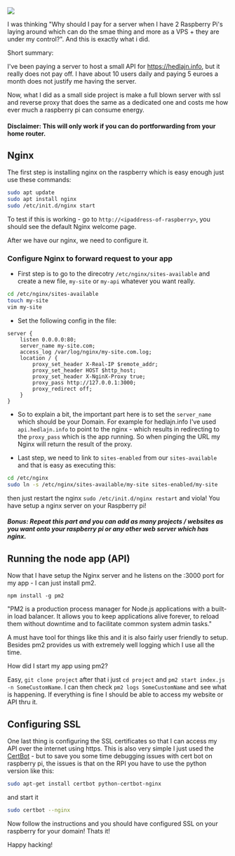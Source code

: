 

<div>
    <img src={rpi} />
</div>

I was thinking "Why should I pay for a server when I have 2 Raspberry Pi's laying around which can do the smae thing and more as a VPS + they are under my control?". 
And this is exactly what i did. 

Short summary: 

I've been paying a server to host a small API for https://hedlajn.info, but it really does not pay off. I have about 10 users daily and paying 5 euroes a month does not justify me having the server. 

Now, what I did as a small side project is make a full blown server with ssl and reverse proxy that does the same as a dedicated one and costs me how ever much a raspberry pi can consume energy. 

#### Disclaimer: This will only work if you can do portforwarding from your home router.

## Nginx

The first step is installing nginx on the raspberry which is easy enough just use these commands:

```bash
sudo apt update
sudo apt install nginx
sudo /etc/init.d/nginx start
```

To test if this is working - go to `http://<ipaddress-of-raspberry>`, you should see the default Nginx welcome page. 

After we have our nginx, we need to configure it.

### Configure Nginx to forward request to your app

- First step is to go to the direcotry `/etc/nginx/sites-available` and create a new file, `my-site` or `my-api` whatever you want really.

```bash
cd /etc/nginx/sites-available
touch my-site
vim my-site
```

- Set the following config in the file: 

```nginx
server {
    listen 0.0.0.0:80;
    server_name my-site.com;
    access_log /var/log/nginx/my-site.com.log;
    location / {
        proxy_set_header X-Real-IP $remote_addr;
        proxy_set_header HOST $http_host;
        proxy_set_header X-NginX-Proxy true;
        proxy_pass http://127.0.0.1:3000;
        proxy_redirect off;
    }
}
```
- So to explain a bit, the important part here is to set the `server_name` which should be your Domain. For example for hedlajn.info I've used `api.hedlajn.info` to point to the nginx - which results in redirecting to the `proxy_pass` which is the app running. So when pinging the URL my Nginx will return the result of the proxy. 


- Last step, we need to link to `sites-enabled` from our `sites-available` and that is easy as executing this: 

```bash
cd /etc/nginx
sudo ln -s /etc/nginx/sites-available/my-site sites-enabled/my-site
```

then just restart the nginx `sudo /etc/init.d/nginx restart` and viola! You have setup a nginx server on your Raspberry pi! 

##### Bonus: Repeat this part and you can add as many projects / websites as you want onto your raspberry pi or any other web server which has nginx. 

## Running the node app (API)

Now that I have setup the Nginx server and he listens on the :3000 port for my app - I can just install pm2. 

```npm 
npm install -g pm2
```

"PM2 is a production process manager for Node.js applications with a built-in load balancer. It allows you to keep applications alive forever, to reload them without downtime and to facilitate common system admin tasks."

A must have tool for things like this and it is also fairly user friendly to setup. Besides pm2 provides us with extremely well logging which I use all the time. 

How did I start my app using pm2? 

Easy, `git clone project` after that i just `cd project` and `pm2 start index.js -n SomeCustomName`. I can then check `pm2 logs SomeCustomName` and see what is happening. If everything is fine I should be able to access my website or API thru it. 

## Configuring SSL 

One last thing is configuring the SSL certificates so that I can access my API over the internet using https. This is also very simple I just used the [CertBot](https://certbot.eff.org/) - but to save you some time debugging issues with cert bot on raspberry pi, the issues is that on the RPI you have to use the python version like this: 

```bash
sudo apt-get install certbot python-certbot-nginx
```

and start it 

```bash
sudo certbot --nginx
```

Now follow the instructions and you should have configured SSL on your raspberry for your domain! Thats it! 

Happy hacking! 




